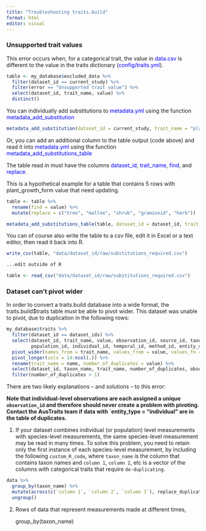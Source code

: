 ```yaml
---
title: "Troubleshooting traits.build"
format: html
editor: visual
---
```


### Unsupported trait values

This error occurs when, for a categorical trait, the value in [data.csv]{style="color:blue;"} is different to the value in the traits dictionary ([config/traits.yml]{style="color:blue;"}).

```r
table <- my_database$excluded_data %>%
  filter(dataset_id == current_study) %>%
  filter(error == "Unsupported trait value") %>%
  select(dataset_id, trait_name, value) %>%
  distinct()
```

You can individually add substitutions to [metadata.yml]{style="color:blue;"} using the function [metadata_add_substitution]{style="color:blue;"}

```r
metadata_add_substitution(dataset_id = current_study, trait_name = "plant_growth_form", find = "T", replace = "tree")
```

Or, you can add an additional column to the table output (code above) and read it into [metadata.yml]{style="color:blue;"} using the function [metadata_add_substitutions_table]{style="color:blue;"}

The table read in must have the columns [dataset_id]{style="color:blue;"}, [trait_name]{style="color:blue;"}, [find]{style="color:blue;"}, and [replace]{style="color:blue;"}.

This is a hypothetical example for a table that contains 5 rows with plant_growth_form value that need updating.
```r
table <- table %>%
  rename(find = value) %>%
  mutate(replace = c("tree", "mallee", "shrub", "graminoid", "herb"))

metadata_add_substitutions_table(table, dataset_id = dataset_id, trait_name = trait_name, find = find, replace = replace)
```

You can of course also write the table to a csv file, edit it in Excel or a text editor, then read it back into R.
```r
write_csv(table, "data/dataset_id/raw/substitutions_required.csv")

...edit outside of R

table <- read_csv("data/dataset_id/raw/substitutions_required.csv")
```

### Dataset can't pivot wider

In order to convert a traits.build database into a wide format, the traits.build\$traits table must be able to pivot wider. This dataset was unable to pivot, due to duplication in the following rows:

```r
my_database$traits %>%
  filter(dataset_id == dataset_ids) %>%
  select(dataset_id, trait_name, value, observation_id, source_id, taxon_name, entity_type, life_stage, value_type,
         population_id, individual_id, temporal_id, method_id, entity_context_id, original_name) %>%
  pivot_wider(names_from = trait_name, values_from = value, values_fn = length) %>%
  pivot_longer(cols = 14:ncol(.)) %>%
  rename(trait_name = name, number_of_duplicates = value) %>%
  select(dataset_id, taxon_name, trait_name, number_of_duplicates, observation_id, entity_type, value_type, population_id, everything()) %>%
  filter(number_of_duplicates > 1)
```

There are two likely explanations -- and solutions -- to this error:

**Note that individual-level observations are each assigned a unique `observation_id` and therefore should never create a problem with pivoting. Contact the AusTraits team if data with \`entity_type = "individual" are in the table of duplicates.**

1.  If your dataset combines individual (or population) level measurements with species-level measurements, the same species-level measurement may be read in many times. To solve this problem, you need to retain only the first instance of each species-level measurement, by including the following `custom_R_code`, where `taxon_name` is the column that contains taxon names and `column 1`, `column 2`, etc is a vector of the columns with categorical traits that require `de-duplicating`.

```r
data %>%
  group_by(taxon_name) %>%
  mutate(across(c(`column 1`, `column 2`, `column 3`), replace_duplicates_with_NA))
  ungroup()
```

2.  Rows of data that represent measurements made at different times, 

    group_by(taxon_name)
